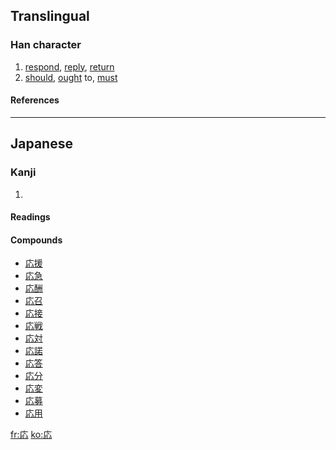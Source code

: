 {{see|應}}

==Translingual==
===Han character===
{{Han char|rn=61|rad=心|as=03|sn=7|four=|canj=戈心 (IP), XX戈心 (XXIP)|ids=⿸[[广]][[心]]}}
# [[respond]], [[reply]], [[return]]
# [[should]], [[ought]] to, [[must]]
====References====
{{Han ref|kx=0377.071|dkj=10347|dj=0703.190|hdz=20875.161|uh=5FDC|ud=24540}}

----

==Japanese==
===Kanji===
{{ja-kanji|grade=5|rs=心03}}
# {{defn|Japanese}} 
====Readings====
{{ja-readings|on=[[おう]] (ō), [[よう]] (yō)|kun=[[こたえる]] (kotaeru), [[あたる]] (ataru)}}

====Compounds====
*[[応援]]
*[[応急]]
*[[応酬]]
*[[応召]]
*[[応接]]
*[[応戦]]
*[[応対]]
*[[応諾]]
*[[応答]]
*[[応分]]
*[[応変]]
*[[応募]]
*[[応用]]

[[fr:応]]
[[ko:応]]